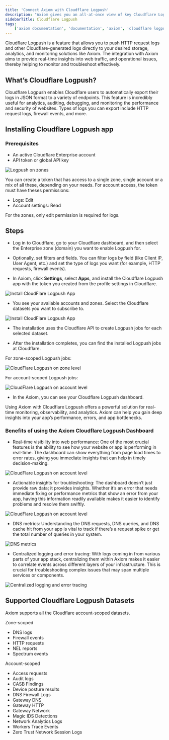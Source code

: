 ```yaml
---
title: 'Connect Axiom with Cloudflare Logpush'
description: "Axiom gives you an all-at-once view of key Cloudflare Logpush metrics and logs, out of the box, with our dynamic Cloudflare Logpush dashboard."
sidebarTitle: Cloudflare Logpush
tags:
    ['axiom documentation', 'documentation', 'axiom', 'cloudflare logpush', 'requests', 'edge network', 'route trigger', 'cloudflare']
---
```


Cloudflare Logpush is a feature that allows you to push HTTP request logs and other Cloudflare-generated logs directly to your desired storage, analytics, and monitoring solutions like Axiom. The integration with Axiom aims to provide real-time insights into web traffic, and operational issues, thereby helping to monitor and troubleshoot effectively.

## What’s Cloudflare Logpush?

Cloudflare Logpush enables Cloudflare users to automatically export their logs in JSON format to a variety of endpoints. This feature is incredibly useful for analytics, auditing, debugging, and monitoring the performance and security of websites. Types of logs you can export include HTTP request logs, firewall events, and more.

## Installing Cloudflare Logpush app

### Prerequisites

- An active Cloudflare Enterprise account
- API token or global API key

<Frame caption="Logpush on zones">
  <img src="/assets/screenshots/api-token-permissions.png" alt="Logpush on zones" />
</Frame>

You can create a token that has access to a single zone, single account or a mix of all these, depending on your needs. For account access, the token must
have theses permissions:
  - Logs: Edit
  - Account settings: Read

For the zones, only edit permission is required for logs.

## Steps

- Log in to Cloudflare, go to your Cloudflare dashboard, and then select the Enterprise zone (domain) you want to enable Logpush for.

- Optionally, set filters and fields. You can filter logs by field (like Client IP, User Agent, etc.) and set the type of logs you want (for example, HTTP requests, firewall events).

- In Axiom, click **Settings**, select **Apps**, and install the Cloudflare Logpush app with the token you created from the profile settings in Cloudflare.

<Frame caption="Install CloudFlare Logpush App">
  <img src="/assets/screenshots/axiom-install-cloudflare-logpush.png" alt="Install CloudFlare Logpush App" />
</Frame>

- You see your available accounts and zones. Select the Cloudflare datasets you want to subscribe to.

<Frame caption="Install CloudFlare Logpush App">
  <img src="/assets/screenshots/cloudflare-datasets-selection.png" alt="Install CloudFlare Logpush App" />
</Frame>

- The installation uses the Cloudflare API to create Logpush jobs for each selected dataset.

- After the installation completes, you can find the installed Logpush jobs at Cloudflare.

For zone-scoped Logpush jobs:
<Frame caption="CloudFlare Logpush on zone level">
  <img src="/assets/screenshots/status-logpush-job-zone-scoped.png" alt="CloudFlare Logpush on zone level" />
</Frame>

For account-scoped Logpush jobs:
<Frame caption="CloudFlare Logpush on account level">
  <img src="/assets/screenshots/status-logpush-job-account-scoped.png" alt="CloudFlare Logpush on account level" />
</Frame>

- In the Axiom, you can see your Cloudflare Logpush dashboard.

Using Axiom with Cloudflare Logpush offers a powerful solution for real-time monitoring, observability, and analytics. Axiom can help you gain deep insights into your app’s performance, errors, and app bottlenecks.

### Benefits of using the Axiom Cloudflare Logpush Dashboard 

- Real-time visibility into web performance: One of the most crucial features is the ability to see how your website or app is performing in real-time. The dashboard can show everything from page load times to error rates, giving you immediate insights that can help in timely decision-making.

<Frame caption="CloudFlare Logpush on account level">
  <img src="/assets/screenshots/realtime-dashboard-performance.png" alt="CloudFlare Logpush on account level" />
</Frame>

- Actionable insights for troubleshooting: The dashboard doesn’t just provide raw data; it provides insights. Whether it’s an error that needs immediate fixing or performance metrics that show an error from your app, having this information readily available makes it easier to identify problems and resolve them swiftly.

<Frame caption="CloudFlare Logpush on account level">
  <img src="/assets/screenshots/acitonable-insights-cloudflare-dashboard.png" alt="CloudFlare Logpush on account level" />
</Frame>

- DNS metrics: Understanding the DNS requests, DNS queries, and DNS cache hit from your app is vital to track if there’s a request spike or get the total number of queries in your system.

<Frame caption="DNS metrics">
  <img src="/assets/screenshots/dns-metrics-dashboard.png" alt="DNS metrics" />
</Frame>

- Centralized logging and error tracing: With logs coming in from various parts of your app stack, centralizing them within Axiom makes it easier to correlate events across different layers of your infrastructure. This is crucial for troubleshooting complex issues that may span multiple services or components.

<Frame caption="Centralized logging and error tracing">
  <img src="/assets/screenshots/centralized-logging-error-tracing.png" alt="Centralized logging and error tracing" />
</Frame>

## Supported Cloudflare Logpush Datasets

Axiom supports all the Cloudflare account-scoped datasets.

Zone-scoped
- DNS logs
- Firewall events
- HTTP requests
- NEL reports
- Spectrum events

Account-scoped
- Access requests
- Audit logs
- CASB Findings
- Device posture results
- DNS Firewall Logs
- Gateway DNS
- Gateway HTTP
- Gateway Network
- Magic IDS Detections
- Network Analytics Logs
- Workers Trace Events
- Zero Trust Network Session Logs